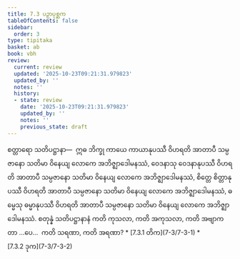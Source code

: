 ```yaml
---
title: 7.3 ပဉှာပုစ္ဆက
tableOfContents: false
sidebar:
  order: 3
type: tipitaka
basket: ab
book: vbh
review:
  current: review
  updated: '2025-10-23T09:21:31.979823'
  updated_by: ''
  notes: ''
  history:
  - state: review
    date: '2025-10-23T09:21:31.979823'
    updated_by: ''
    notes: ''
    previous_state: draft
---
```



<ReviewStatus review={frontmatter.review} showDetails={true} />

<HypothesisAnnotation frontmatter={frontmatter} />

<DynamicBreadcrumb />

<Division number="386" book="vbh" e="ch" v="30" p="213">

<Paragraph number="1382" book="vbh">
စတ္တာရော သတိပဋ္ဌာနာ—  ဣဓ ဘိက္ခု ကာယေ ကာယာနုပဿီ ဝိဟရတိ အာတာပီ သမ္ပဇာနော သတိမာ ဝိနေယျ လောကေ အဘိဇ္ဈာဒေါမနဿံ, ဝေဒနာသု ဝေဒနာနုပဿီ ဝိဟရတိ အာတာပီ သမ္ပဇာနော သတိမာ ဝိနေယျ လောကေ အဘိဇ္ဈာဒေါမနဿံ, စိတ္တေ စိတ္တာနုပဿီ ဝိဟရတိ အာတာပီ သမ္ပဇာနော သတိမာ ဝိနေယျ လောကေ အဘိဇ္ဈာဒေါမနဿံ, ဓမ္မေသု ဓမ္မာနုပဿီ ဝိဟရတိ အာတာပီ သမ္ပဇာနော သတိမာ ဝိနေယျ လောကေ အဘိဇ္ဈာဒေါမနဿံ.


</Paragraph>

</Division>
<Division number="387" book="vbh" e="ch" v="30" p="214">

<Paragraph number="1383" book="vbh">
စတုန္နံ သတိပဋ္ဌာနာနံ ကတိ ကုသလာ, ကတိ အကုသလာ, ကတိ အဗျာကတာ …ပေ…  ကတိ သရဏာ, ကတိ အရဏာ?

</Paragraph>
</Division>

<TableOfContents book="vbh" section="7.3">
* [7.3.1 တိက](7-3/7-3-1)
* [7.3.2 ဒုက](7-3/7-3-2)
</TableOfContents>